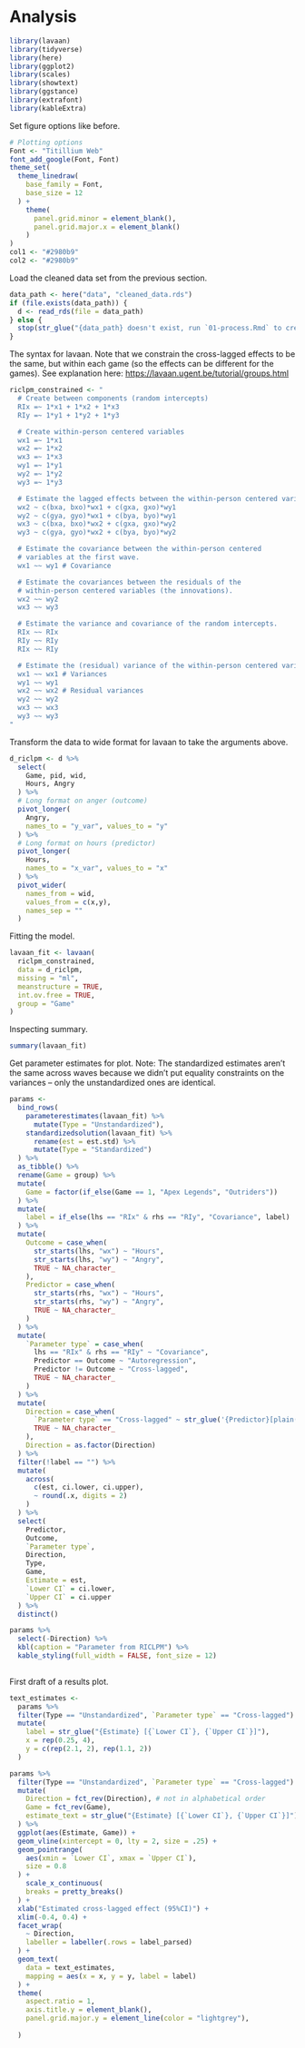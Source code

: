 # Analysis

```r
library(lavaan)
library(tidyverse)
library(here)
library(ggplot2)
library(scales)
library(showtext)
library(ggstance)
library(extrafont)
library(kableExtra)
```

Set figure options like before.
```r
# Plotting options
Font <- "Titillium Web"
font_add_google(Font, Font)
theme_set(
  theme_linedraw(
    base_family = Font,
    base_size = 12
  ) +
    theme(
      panel.grid.minor = element_blank(),
      panel.grid.major.x = element_blank()
    )
)
col1 <- "#2980b9"
col2 <- "#2980b9"
```

Load the cleaned data set from the previous section.
```r
data_path <- here("data", "cleaned_data.rds")
if (file.exists(data_path)) {
  d <- read_rds(file = data_path)
} else {
  stop(str_glue("{data_path} doesn't exist, run `01-process.Rmd` to create it."))
}
```

The syntax for lavaan.
Note that we constrain the cross-lagged effects to be the same, but within each game (so the effects can be different for the games).
See explanation here: <https://lavaan.ugent.be/tutorial/groups.html>
```r
riclpm_constrained <- "
  # Create between components (random intercepts)
  RIx =~ 1*x1 + 1*x2 + 1*x3
  RIy =~ 1*y1 + 1*y2 + 1*y3

  # Create within-person centered variables
  wx1 =~ 1*x1
  wx2 =~ 1*x2
  wx3 =~ 1*x3
  wy1 =~ 1*y1
  wy2 =~ 1*y2
  wy3 =~ 1*y3

  # Estimate the lagged effects between the within-person centered variables (constrained).
  wx2 ~ c(bxa, bxo)*wx1 + c(gxa, gxo)*wy1
  wy2 ~ c(gya, gyo)*wx1 + c(bya, byo)*wy1
  wx3 ~ c(bxa, bxo)*wx2 + c(gxa, gxo)*wy2
  wy3 ~ c(gya, gyo)*wx2 + c(bya, byo)*wy2

  # Estimate the covariance between the within-person centered
  # variables at the first wave.
  wx1 ~~ wy1 # Covariance

  # Estimate the covariances between the residuals of the
  # within-person centered variables (the innovations).
  wx2 ~~ wy2
  wx3 ~~ wy3

  # Estimate the variance and covariance of the random intercepts.
  RIx ~~ RIx
  RIy ~~ RIy
  RIx ~~ RIy

  # Estimate the (residual) variance of the within-person centered variables.
  wx1 ~~ wx1 # Variances
  wy1 ~~ wy1
  wx2 ~~ wx2 # Residual variances
  wy2 ~~ wy2
  wx3 ~~ wx3
  wy3 ~~ wy3
"
```

Transform the data to wide format for lavaan to take the arguments above.
```r
d_riclpm <- d %>%
  select(
    Game, pid, wid,
    Hours, Angry
  ) %>%
  # Long format on anger (outcome)
  pivot_longer(
    Angry,
    names_to = "y_var", values_to = "y"
  ) %>%
  # Long format on hours (predictor)
  pivot_longer(
    Hours,
    names_to = "x_var", values_to = "x"
  ) %>% 
  pivot_wider(
    names_from = wid,
    values_from = c(x,y),
    names_sep = ""
  )
```

Fitting the model.
```r
lavaan_fit <- lavaan(
  riclpm_constrained,
  data = d_riclpm,
  missing = "ml",
  meanstructure = TRUE,
  int.ov.free = TRUE,
  group = "Game"
)
```

Inspecting summary.
```r
summary(lavaan_fit)
```

Get parameter estimates for plot.
Note: The standardized estimates aren't the same across waves because we didn't put equality constraints on the variances -- only the unstandardized ones are identical.
```r
params <- 
  bind_rows(
    parameterestimates(lavaan_fit) %>% 
      mutate(Type = "Unstandardized"),
    standardizedsolution(lavaan_fit) %>%
      rename(est = est.std) %>% 
      mutate(Type = "Standardized")
  ) %>% 
  as_tibble() %>% 
  rename(Game = group) %>% 
  mutate(
    Game = factor(if_else(Game == 1, "Apex Legends", "Outriders"))
  ) %>% 
  mutate(
    label = if_else(lhs == "RIx" & rhs == "RIy", "Covariance", label)
  ) %>% 
  mutate(
    Outcome = case_when(
      str_starts(lhs, "wx") ~ "Hours",
      str_starts(lhs, "wy") ~ "Angry",
      TRUE ~ NA_character_
    ),
    Predictor = case_when(
      str_starts(rhs, "wx") ~ "Hours",
      str_starts(rhs, "wy") ~ "Angry",
      TRUE ~ NA_character_
    )
  ) %>%
  mutate(
    `Parameter type` = case_when(
      lhs == "RIx" & rhs == "RIy" ~ "Covariance",
      Predictor == Outcome ~ "Autoregression",
      Predictor != Outcome ~ "Cross-lagged",
      TRUE ~ NA_character_
    )
  ) %>%
  mutate(
    Direction = case_when(
      `Parameter type` == "Cross-lagged" ~ str_glue('{Predictor}[plain("[t-1]")]%->%{Outcome}[plain("[t]")]'),
      TRUE ~ NA_character_
    ),
    Direction = as.factor(Direction)
  ) %>% 
  filter(!label == "") %>% 
  mutate(
    across(
      c(est, ci.lower, ci.upper),
      ~ round(.x, digits = 2)
    )
  ) %>%
  select(
    Predictor,
    Outcome,
    `Parameter type`,
    Direction,
    Type,
    Game,
    Estimate = est,
    `Lower CI` = ci.lower,
    `Upper CI` = ci.upper
  ) %>%
  distinct()

params %>% 
  select(-Direction) %>% 
  kbl(caption = "Parameter from RICLPM") %>% 
  kable_styling(full_width = FALSE, font_size = 12) 
  
```

First draft of a results plot.
```r
text_estimates <- 
  params %>% 
  filter(Type == "Unstandardized", `Parameter type` == "Cross-lagged") %>% 
  mutate(
    label = str_glue("{Estimate} [{`Lower CI`}, {`Upper CI`}]"),
    x = rep(0.25, 4),
    y = c(rep(2.1, 2), rep(1.1, 2))
  )

params %>%
  filter(Type == "Unstandardized", `Parameter type` == "Cross-lagged") %>% 
  mutate(
    Direction = fct_rev(Direction), # not in alphabetical order
    Game = fct_rev(Game),
    estimate_text = str_glue("{Estimate} [{`Lower CI`}, {`Upper CI`}]")
  ) %>% 
  ggplot(aes(Estimate, Game)) +
  geom_vline(xintercept = 0, lty = 2, size = .25) +
  geom_pointrange(
    aes(xmin = `Lower CI`, xmax = `Upper CI`),
    size = 0.8
  ) +
    scale_x_continuous(
    breaks = pretty_breaks()
  ) +
  xlab("Estimated cross-lagged effect (95%CI)") +
  xlim(-0.4, 0.4) +
  facet_wrap(
    ~ Direction,
    labeller = labeller(.rows = label_parsed)
  ) +
  geom_text(
    data = text_estimates,
    mapping = aes(x = x, y = y, label = label)
  ) +
  theme(
    aspect.ratio = 1,
    axis.title.y = element_blank(),
    panel.grid.major.y = element_line(color = "lightgrey"),
    
  )
```

